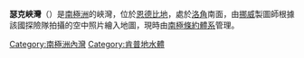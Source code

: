{{Coord|67|18|S|58|39|E|source:GNIS|display=title}}

'''瑟克峽灣'''（{{lang-en|Cirque Fjord}}）是[[南極洲|南極洲]]的峽灣，位於[[恩德比地|恩德比地]]，處於[[洛角|洛角]]南面，由[[挪威|挪威]]製圖師根據該國探險隊拍攝的空中照片繪入地圖，現時由[[南極條約體系|南極條約體系]]管理。

{{DEFAULTSORT:Cirque Fjord}}
[[Category:南極洲內灣|Category:南極洲內灣]]
[[Category:肯普地水體|Category:肯普地水體]]


{{KempLand-geo-stub}}